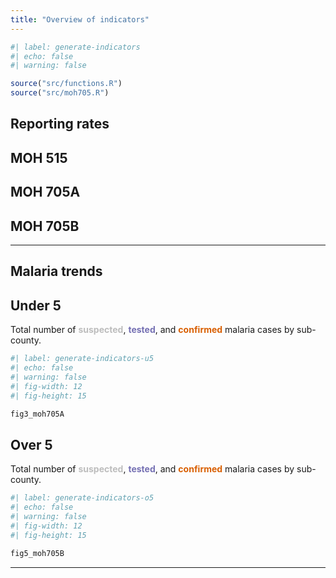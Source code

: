 ```yaml
---
title: "Overview of indicators"
---
```


```r
#| label: generate-indicators
#| echo: false
#| warning: false

source("src/functions.R")
source("src/moh705.R")
```

## Reporting rates

::: panel-tabset
## MOH 515

## MOH 705A

## MOH 705B
:::

------------------------------------------------------------------------

## Malaria trends

::: panel-tabset
## Under 5

Total number of <span style='color:#bdbdbd'>**suspected**</span>, <span style='color:#7570b3'>**tested**</span>, and <span style='color:#d95f02'>**confirmed**</span> malaria cases by sub-county.

```r
#| label: generate-indicators-u5
#| echo: false
#| warning: false
#| fig-width: 12
#| fig-height: 15

fig3_moh705A
```

## Over 5

Total number of <span style='color:#bdbdbd'>**suspected**</span>, <span style='color:#7570b3'>**tested**</span>, and <span style='color:#d95f02'>**confirmed**</span> malaria cases by sub-county.

```r
#| label: generate-indicators-o5
#| echo: false
#| warning: false
#| fig-width: 12
#| fig-height: 15

fig5_moh705B

```
:::

------------------------------------------------------------------------
